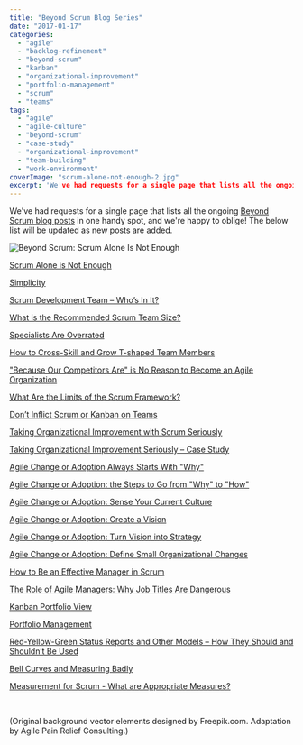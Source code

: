 ```yaml
---
title: "Beyond Scrum Blog Series"
date: "2017-01-17"
categories: 
  - "agile"
  - "backlog-refinement"
  - "beyond-scrum"
  - "kanban"
  - "organizational-improvement"
  - "portfolio-management"
  - "scrum"
  - "teams"
tags: 
  - "agile"
  - "agile-culture"
  - "beyond-scrum"
  - "case-study"
  - "organizational-improvement"
  - "team-building"
  - "work-environment"
coverImage: "scrum-alone-not-enough-2.jpg"
excerpt: 'We've had requests for a single page that lists all the ongoing [Beyond Scrum blog'
---
```


We've had requests for a single page that lists all the ongoing [Beyond Scrum blog posts](/blog/category/beyond-scrum) in one handy spot, and we're happy to oblige! The below list will be updated as new posts are added.

![Beyond Scrum: Scrum Alone Is Not Enough](src/content/blog/beyond-scrum-blog-series/images/scrum-alone-not-enough-2-1024x985.jpg)

[Scrum Alone is Not Enough](/blog/scrum-alone-is-not-enough)

[Simplicity](/blog/simplicity)

[Scrum Development Team – Who’s In It?](/blog/scrum-development-team-whos-in-it)

[What is the Recommended Scrum Team Size?](/blog/scrum-team-size)

[Specialists Are Overrated](/blog/specialists-are-overrated)

[How to Cross-Skill and Grow T-shaped Team Members](/blog/how-to-cross-skill-and-grow-t-shaped-team-members)

["Because Our Competitors Are" is No Reason to Become an Agile Organization](/blog/because-our-competitors-are-is-no-reason-to-become-an-agile-organization)

[What Are the Limits of the Scrum Framework?](/blog/what-are-the-limits-of-the-scrum-framework)

[Don’t Inflict Scrum or Kanban on Teams](/blog/dont-inflict-scrum-or-kanban-on-teams)

[Taking Organizational Improvement with Scrum Seriously](/blog/taking-organizational-improvement-with-scrum-seriously)

[Taking Organizational Improvement Seriously – Case Study](/blog/taking-organizational-improvement-seriously-case-study)

[Agile Change or Adoption Always Starts With "Why"](/blog/agile-change-or-adoption-always-starts-with-why)

[Agile Change or Adoption: the Steps to Go from "Why" to "How"](/blog/agile-change-or-adoption-the-steps-to-go-from-why-to-how)

[Agile Change or Adoption: Sense Your Current Culture](/blog/agile-change-or-adoption-sense-your-current-culture)

[Agile Change or Adoption: Create a Vision](/blog/agile-change-or-adoption-create-a-vision)

[Agile Change or Adoption: Turn Vision into Strategy](/blog/agile-change-or-adoption-turn-vision-into-strategy)

[Agile Change or Adoption: Define Small Organizational Changes](/blog/agile-change-or-adoption-define-small-organizational-changes)

[How to Be an Effective Manager in Scrum](/blog/how-to-be-an-effective-manager-in-scrum)

[The Role of Agile Managers: Why Job Titles Are Dangerous](/blog/the-role-of-agile-managers-why-job-titles-are-dangerous)

[Kanban Portfolio View](/blog/kanban-portfolio-view)

[Portfolio Management](/blog/portfolio-management)

[Red-Yellow-Green Status Reports and Other Models – How They Should and Shouldn’t Be Used](/blog/red-yellow-green-or-rygrag-reports-how-they-hide-the-truth)

[Bell Curves and Measuring Badly](/blog/bell-curves-and-measuring-badly)

[Measurement for Scrum - What are Appropriate Measures?](/blog/measurement-for-scrum-what-are-appropriate-measures)

 

(Original background vector elements designed by Freepik.com. Adaptation by Agile Pain Relief Consulting.)
